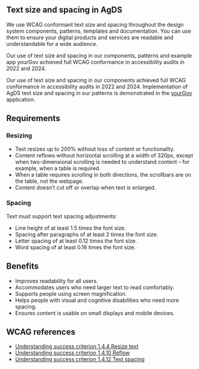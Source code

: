 ## Text size and spacing in AgDS

We use WCAG conformant text size and spacing throughout the design system components, patterns, templates and documentation. You can use them to ensure your digital products and services are readable and understandable for a wide audience.

Our use of text size and spacing in our components, patterns and example app yourGov achieved full WCAG conformance in accessibility audits in 2022 and 2024.

Our use of text size and spacing in our components achieved full WCAG conformance in accessibility audits in 2022 and 2024. Implementation of AgDS text size and spacing in our patterns is demonstrated in the [yourGov](/yourgov) application.

## Requirements

### Resizing

- Text resizes up to 200% without loss of content or functionality.
- Content reflows without horizontal scrolling at a width of 320px, except when two-dimensional scrolling is needed to understand content – for example, when a table is required.
- When a table requires scrolling in both directions, the scrollbars are on the table, not the webpage.
- Content doesn’t cut off or overlap when text is enlarged.

### Spacing

Text must support text spacing adjustments:

- Line height of at least 1.5 times the font size.
- Spacing after paragraphs of at least 2 times the font size.
- Letter spacing of at least 0.12 times the font size.
- Word spacing of at least 0.16 times the font size.

## Benefits

- Improves readability for all users.
- Accommodates users who need larger text to read comfortably.
- Supports people using screen magnification.
- Helps people with visual and cognitive disabilities who need more spacing.
- Ensures content is usable on small displays and mobile devices.

## WCAG references

- [Understanding success criterion 1.4.4 Resize text](https://www.w3.org/WAI/WCAG22/Understanding/resize-text.html)
- [Understanding success criterion 1.4.10 Reflow](https://www.w3.org/WAI/WCAG22/Understanding/reflow.html)
- [Understanding success criterion 1.4.12 Text spacing](https://www.w3.org/WAI/WCAG22/Understanding/text-spacing.html)

